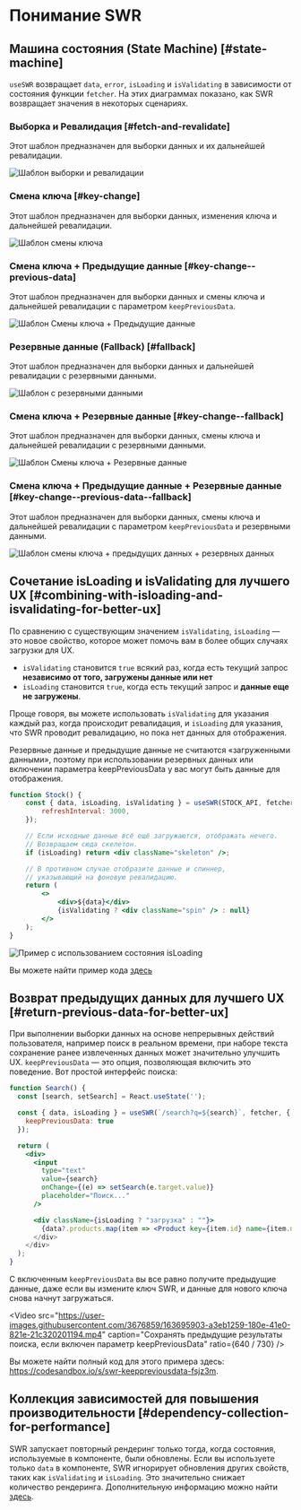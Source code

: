 
# Понимание SWR

## Машина состояния (State Machine) [#state-machine]

`useSWR` возвращает `data`, `error`, `isLoading` и `isValidating` в зависимости от состояния функции `fetcher`. На этих диаграммах показано, как SWR возвращает значения в некоторых сценариях.

### Выборка и Ревалидация [#fetch-and-revalidate]

Этот шаблон предназначен для выборки данных и их дальнейшей ревалидации.

![Шаблон выборки и ревалидации](/img/understanding/fetch-and-revalidate.svg)

### Смена ключа [#key-change]

Этот шаблон предназначен для выборки данных, изменения ключа и дальнейшей ревалидации.

![Шаблон смены ключа](/img/understanding/key-change.svg)

### Смена ключа + Предыдущие данные [#key-change--previous-data]

Этот шаблон предназначен для выборки данных и смены ключа и дальнейшей ревалидации с параметром `keepPreviousData`.

![Шаблон Смены ключа + Предыдущие данные](/img/understanding/key-change-previous-data.svg)

### Резервные данные (Fallback) [#fallback]

Этот шаблон предназначен для выборки данных и дальнейшей ревалидации с резервными данными.

![Шаблон с резервными данными](/img/understanding/fallback.svg)

### Смена ключа + Резервные данные [#key-change--fallback]

Этот шаблон предназначен для выборки данных, смены ключа и дальнейшей ревалидации с резервными данными.

![Шаблон Смены ключа + Резервные данные](/img/understanding/key-change-fallback.svg)

### Смена ключа + Предыдущие данные + Резервные данные [#key-change--previous-data--fallback]

Этот шаблон предназначен для выборки данных, смены ключа и дальнейшей ревалидации с параметром `keepPreviousData` и резервными данными.

![Шаблон смены ключа + предыдущих данных + резервных данных](/img/understanding/key-change-previous-data-fallback.svg)

## Сочетание isLoading и isValidating для лучшего UX [#combining-with-isloading-and-isvalidating-for-better-ux]

По сравнению с существующим значением `isValidating`, `isLoading` — это новое свойство, которое может помочь вам в более общих случаях загрузки для UX.

-   `isValidating` становится `true` всякий раз, когда есть текущий запрос **независимо от того, загружены данные или нет**
-   `isLoading` становится `true`, когда есть текущий запрос и **данные еще не загружены**.

Проще говоря, вы можете использовать `isValidating` для указания каждый раз, когда происходит ревалидация, и `isLoading` для указания, что SWR проводит ревалидацию, но пока нет данных для отображения.

<Callout emoji="📝">
    Резервные данные и предыдущие данные не считаются «загруженными данными», поэтому при использовании резервных данных или включении параметра
    keepPreviousData у вас могут быть данные для отображения.
</Callout>

```jsx
function Stock() {
    const { data, isLoading, isValidating } = useSWR(STOCK_API, fetcher, {
        refreshInterval: 3000,
    });

    // Если исходные данные всё ещё загружаются, отображать нечего.
    // Возвращаем сюда скелетон.
    if (isLoading) return <div className="skeleton" />;

    // В противном случае отобразите данные и спиннер,
    // указывающий на фоновую ревалидацию.
    return (
        <>
            <div>${data}</div>
            {isValidating ? <div className="spin" /> : null}
        </>
    );
}
```

![Пример с использованием состояния isLoading](/img/understanding/isloading.gif)

Вы можете найти пример кода [здесь](https://codesandbox.io/s/swr-isloading-jtopow)

## Возврат предыдущих данных для лучшего UX [#return-previous-data-for-better-ux]

При выполнении выборки данных на основе непрерывных действий пользователя, например поиск в реальном времени, при наборе текста сохранение ранее извлеченных данных может значительно улучшить UX. `keepPreviousData` — это опция, позволяющая включить это поведение. Вот простой интерфейс поиска:

```jsx
function Search() {
  const [search, setSearch] = React.useState('');

  const { data, isLoading } = useSWR(`/search?q=${search}`, fetcher, {
    keepPreviousData: true
  });

  return (
    <div>
      <input
        type="text"
        value={search}
        onChange={(e) => setSearch(e.target.value)}
        placeholder="Поиск..."
      />

      <div className={isLoading ? "загрузка" : ""}>
        {data?.products.map(item => <Product key={item.id} name={item.name} />)
      </div>
    </div>
  );
}
```

С включенным `keepPreviousData` вы все равно получите предыдущие данные, даже если вы измените ключ SWR, и данные для нового ключа снова начнут загружаться.

<Video
    src="https://user-images.githubusercontent.com/3676859/163695903-a3eb1259-180e-41e0-821e-21c320201194.mp4"
    caption="Сохранять предыдущие результаты поиска, если включен параметр keepPreviousData"
    ratio={640 / 730}
/>

Вы можете найти полный код для этого примера здесь: https://codesandbox.io/s/swr-keeppreviousdata-fsjz3m.

## Коллекция зависимостей для повышения производительности [#dependency-collection-for-performance]

SWR запускает повторный рендеринг только тогда, когда состояния, используемые в компоненте, были обновлены. Если вы используете только `data` в компоненте, SWR игнорирует обновления других свойств, таких как `isValidating` и `isLoading`. Это значительно снижает количество рендеринга. Дополнительную информацию можно найти [здесь](/docs/advanced/performance#dependency-collection).
